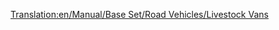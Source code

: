 [[Translation:en/Manual/Base Set/Road Vehicles/Livestock Vans]]
{{hu/Manual/Base Set/Road Vehicles/Navbox Közúti járművek}}
{{hu/Manual/Base Set/Road Vehicles/Közúti járművek|name     = Talbott állatszállító
  |img      = en/Manual/Base Set/Road Vehicles/Talbott Livestock Van.png
  |price    = £4,305 ($8,610) 
  |speed    = 30 mph (48 km/h)
  |annual   = £421 ($842)
  |designed = 1935
  |life     = 15
  |capacity = 14 [[hu/Manual/Base Set/Cargos/Állat|állat]]
}}
{{hu/Manual/Base Set/Road Vehicles/Közúti járművek|name     = Uhl állatszállító
  |img      = en/Manual/Base Set/Road Vehicles/Uhl Livestock Van.png
  |price    = £5,330 ($10,660)  
  |speed    = 55 mph (88 km/h)
  |annual   = £787 ($1,574)
  |designed = 1980
  |life     = 15
  |capacity = 16 [[hu/Manual/Base Set/Cargos/Állat|állat]]
}}
{{hu/Manual/Base Set/Road Vehicles/Közúti járművek|name     = Foster állatszállító
  |img      = en/Manual/Base Set/Road Vehicles/Foster Livestock Van.png
  |price    = £5,740 ($11,480) 
  |speed    = 70 mph (112 km/h)
  |annual   = £1,125 ($2,250)
  |designed = 2022
  |life     = 15
  |capacity = 18 [[hu/Manual/Base Set/Cargos/Állat|állat]]
}}